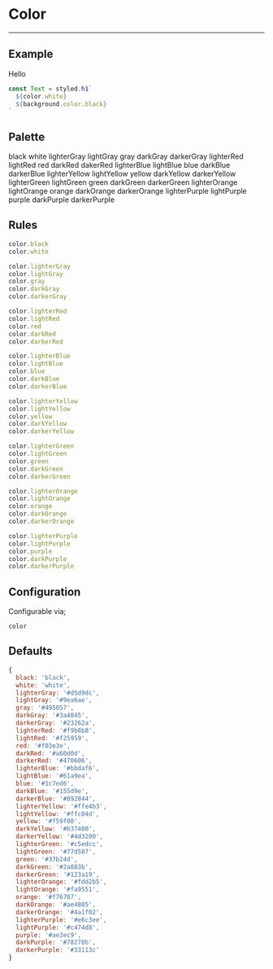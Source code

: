 
# Color

---

## Example

<Color>Hello</Color>

```js
const Text = styled.h1`
  ${color.white}
  ${background.color.black}
`
```

## Palette

<Container>
  <Box color="black">
    <Text light={true}>black</Text>
  </Box>
  <Box color="white">
    <Text>white</Text>
  </Box>
</Container>

<Container>
  <Box color="lighterGray">
    <Text>lighterGray</Text>
  </Box>
  <Box color="lightGray">
    <Text>lightGray</Text>
  </Box>
  <Box color="gray">
    <Text light={true}>gray</Text>
  </Box>
  <Box color="darkGray">
    <Text light={true}>darkGray</Text>
  </Box>
  <Box color="darkerGray">
    <Text light={true}>darkerGray</Text>
  </Box>
</Container>

<Container>
  <Box color="lighterRed">
    <Text>lighterRed</Text>
  </Box>
  <Box color="lightRed">
    <Text>lightRed</Text>
  </Box>
  <Box color="red">
    <Text light={true}>red</Text>
  </Box>
  <Box color="darkRed">
    <Text light={true}>darkRed</Text>
  </Box>
  <Box color="darkerRed">
    <Text light={true}>dakerRed</Text>
  </Box>
</Container>

<Container>
  <Box color="lighterBlue">
    <Text>lighterBlue</Text>
  </Box>
  <Box color="lightBlue">
    <Text>lightBlue</Text>
  </Box>
  <Box color="blue">
    <Text light={true}>blue</Text>
  </Box>
  <Box color="darkBlue">
    <Text light={true}>darkBlue</Text>
  </Box>
  <Box color="darkerBlue">
    <Text light={true}>darkerBlue</Text>
  </Box>
</Container>

<Container>
  <Box color="lighterYellow">
    <Text>lighterYellow</Text>
  </Box>
  <Box color="lightYellow">
    <Text>lightYellow</Text>
  </Box>
  <Box color="yellow">
    <Text light={true}>yellow</Text>
  </Box>
  <Box color="darkYellow">
    <Text light={true}>darkYellow</Text>
  </Box>
  <Box color="darkerYellow">
    <Text light={true}>darkerYellow</Text>
  </Box>
</Container>

<Container>
  <Box color="lighterGreen">
    <Text>lighterGreen</Text>
  </Box>
  <Box color="lightGreen">
    <Text>lightGreen</Text>
  </Box>
  <Box color="green">
    <Text light={true}>green</Text>
  </Box>
  <Box color="darkGreen">
    <Text light={true}>darkGreen</Text>
  </Box>
  <Box color="darkerGreen">
    <Text light={true}>darkerGreen</Text>
  </Box>
</Container>

<Container>
  <Box color="lighterOrange">
    <Text>lighterOrange</Text>
  </Box>
  <Box color="lightOrange">
    <Text>lightOrange</Text>
  </Box>
  <Box color="orange">
    <Text light={true}>orange</Text>
  </Box>
  <Box color="darkOrange">
    <Text light={true}>darkOrange</Text>
  </Box>
  <Box color="darkerOrange">
    <Text light={true}>darkerOrange</Text>
  </Box>
</Container>

<Container>
  <Box color="lighterPurple">
    <Text>lighterPurple</Text>
  </Box>
  <Box color="lightPurple">
    <Text>lightPurple</Text>
  </Box>
  <Box color="purple">
    <Text light={true}>purple</Text>
  </Box>
  <Box color="darkPurple">
    <Text light={true}>darkPurple</Text>
  </Box>
  <Box color="darkerPurple">
    <Text light={true}>darkerPurple</Text>
  </Box>
</Container>

## Rules

```js
color.black
color.white

color.lighterGray
color.lightGray
color.gray
color.darkGray
color.darkerGray

color.lighterRed
color.lightRed
color.red
color.darkRed
color.darkerRed

color.lighterBlue
color.lightBlue
color.blue
color.darkBlue
color.darkerBlue

color.lighterYellow
color.lightYellow
color.yellow
color.darkYellow
color.darkerYellow

color.lighterGreen
color.lightGreen
color.green
color.darkGreen
color.darkerGreen

color.lighterOrange
color.lightOrange
color.orange
color.darkOrange
color.darkerOrange

color.lighterPurple
color.lightPurple
color.purple
color.darkPurple
color.darkerPurple
```

## Configuration

Configurable via;

```
color
```

## Defaults

```js
{
  black: 'black',
  white: 'white',
  lighterGray: '#d5d9dc',
  lightGray: '#9ea6ae',
  gray: '#495057',
  darkGray: '#3a4045',
  darkerGray: '#23262a',
  lighterRed: '#f9b8b8',
  lightRed: '#f25959',
  red: '#f03e3e',
  darkRed: '#a60d0d',
  darkerRed: '#470606',
  lighterBlue: '#bbdaf6',
  lightBlue: '#61a9ea',
  blue: '#1c7ed6',
  darkBlue: '#155d9e',
  darkerBlue: '#092844',
  lighterYellow: '#ffe4b3',
  lightYellow: '#ffc04d',
  yellow: '#f59f00',
  darkYellow: '#b37400',
  darkerYellow: '#4d3200',
  lighterGreen: '#c5edcc',
  lightGreen: '#77d587',
  green: '#37b24d',
  darkGreen: '#2a883b',
  darkerGreen: '#123a19',
  lighterOrange: '#fdd2b5',
  lightOrange: '#fa9551',
  orange: '#f76707',
  darkOrange: '#ae4805',
  darkerOrange: '#4a1f02',
  lighterPurple: '#e6c3ee',
  lightPurple: '#c474d8',
  purple: '#ae3ec9',
  darkPurple: '#78278b',
  darkerPurple: '#33113c'
}
```
